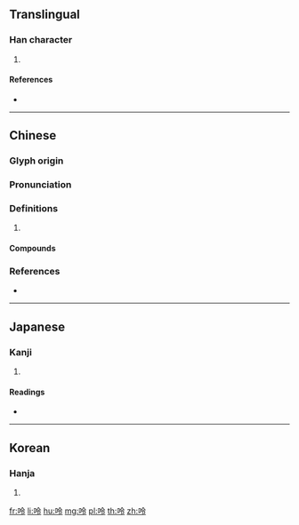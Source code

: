 ==Translingual==

===Han character===
{{Han char|rn=30|rad=口|as=05|sn=8|four=68037|canj=ROII|ids=⿰口令}}

# {{defn|Han|sort=口05}}

====References====
* {{Han ref|kx=0181.290|dkj=03434|dj=0399.320|hdz=10606.020|uh=5464|ud=21604|bh=CBEF|bd=52207}}

----

==Chinese==
{{zh-forms}}

===Glyph origin===
{{Han etym}}

===Pronunciation===
{{zh-pron
|m=呤
|c=ling4,ling5
|mc=y
|oc=y
|cat=
}}

===Definitions===
{{zh-hanzi}}

# {{rfdef|zh}}

====Compounds====
{{zh-der|嘌呤}}

===References===
* {{R:yue:Hanzi}}

----

==Japanese==

===Kanji===
{{ja-kanji|grade=|rs=口05}}

# {{defn|lang=ja|sort=口05}}

====Readings====
* {{ja-readings|on=[[れい]] (rei), [[りょう]] (ryō)|kun=[[ささやき]] (sasayaki)}}

----

==Korean==

===Hanja===
{{ko-hanja|hangeul=령|rv=ryeong|mr=ryŏng}}

# {{defn|lang=ko|sort=口05}}

[[fr:呤]]
[[li:呤]]
[[hu:呤]]
[[mg:呤]]
[[pl:呤]]
[[th:呤]]
[[zh:呤]]